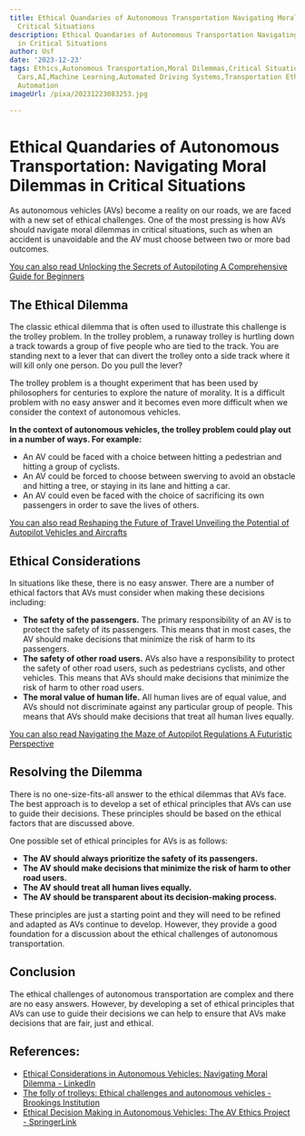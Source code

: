 ```yaml
---
title: Ethical Quandaries of Autonomous Transportation Navigating Moral Dilemmas in
  Critical Situations
description: Ethical Quandaries of Autonomous Transportation Navigating Moral Dilemmas
  in Critical Situations
author: Usf
date: '2023-12-23'
tags: Ethics,Autonomous Transportation,Moral Dilemmas,Critical Situations,Self-Driving
  Cars,AI,Machine Learning,Automated Driving Systems,Transportation Ethics,Vehicle
  Automation
imageUrl: /pixa/20231223083253.jpg

---
```

# Ethical Quandaries of Autonomous Transportation:  Navigating Moral Dilemmas in Critical Situations

As autonomous vehicles  (AVs) become a reality on our roads, we  are faced  with a new set of ethical challenges. One of the most pressing is how AVs should navigate moral dilemmas in critical situations, such as when an accident is unavoidable and the AV  must  choose between two or more bad outcomes.

[You can also read Unlocking  the Secrets  of Autopiloting A Comprehensive Guide for Beginners](Unlocking%20the%20Secrets%20of%20Autopiloting%20A%20Comprehensive%20Guide%20for%20Beginners)


## The Ethical Dilemma

The classic ethical dilemma that is often used to illustrate this challenge is the trolley problem.  In the trolley  problem, a runaway trolley is hurtling down a track towards a group of five people who are tied to the track. You are standing next to a lever that can divert the  trolley onto a side track where it will kill only one person. Do you pull the lever?

The trolley problem is a thought experiment that has  been used by philosophers for centuries to explore the nature of morality. It is a difficult problem with no easy answer and it becomes even more difficult when we consider the context of autonomous  vehicles.

**In the context of autonomous  vehicles, the  trolley problem could play out in a  number of ways. For example:**

* An AV could be faced with a choice between hitting  a pedestrian and hitting a group of  cyclists.
*  An AV could be  forced to choose between swerving to avoid an obstacle and hitting a tree, or staying in  its lane and hitting a car.
* An AV could  even be faced with the choice of sacrificing its own passengers in order to  save the lives of  others.

[You can also read Reshaping the Future of Travel Unveiling the Potential of Autopilot Vehicles and Aircrafts](Reshaping%20the%20Future%20of%20Travel%20Unveiling%20the%20Potential%20of%20Autopilot%20Vehicles%20and%20Aircrafts)


## Ethical Considerations

In situations like these, there is no easy answer.  There are a number of ethical factors that AVs  must consider when making these decisions including:

* **The safety of the  passengers.** The primary responsibility of an AV is to protect the safety of its passengers.  This  means that in most cases, the AV should  make decisions that minimize the risk of harm to its passengers.
* **The safety of other road users.** AVs also  have a responsibility to protect the safety of other  road users, such as pedestrians cyclists, and other vehicles. This means  that AVs should make decisions that minimize the risk of harm to other  road users.
* **The moral value of human life.** All human lives  are of  equal value, and AVs should not discriminate against any particular group of people.  This means that AVs should make decisions that treat all human  lives  equally.

[You can also read Navigating the Maze of Autopilot Regulations  A Futuristic Perspective](Navigating%20the%20Maze%20of%20Autopilot%20Regulations%20A%20Futuristic%20Perspective)


## Resolving the Dilemma

There is  no one-size-fits-all answer to the ethical dilemmas that AVs  face. The  best approach is to develop a set of ethical principles that AVs can use  to  guide their decisions. These principles should be based on the ethical  factors that are discussed above.

One possible set of ethical principles  for AVs is as follows:

* **The AV should always prioritize the safety of its passengers.**
*  **The  AV  should make decisions that minimize the risk of harm to other road users.**
* **The  AV should treat all human lives equally.**
* **The AV should be  transparent about its decision-making process.**

These principles are just a starting point and they will need to be refined and adapted  as  AVs continue to develop. However, they provide a good  foundation for a discussion about  the ethical challenges of autonomous transportation.

## Conclusion

The ethical challenges of autonomous  transportation are complex and there are no easy answers.  However, by developing a set of ethical  principles that AVs can  use to guide their decisions we can help  to ensure that AVs make decisions that  are fair, just and ethical.

## References:
- [Ethical Considerations in Autonomous Vehicles: Navigating Moral Dilemma - LinkedIn](https://www.linkedin.com/pulse/ethical-considerations-autonomous-vehicles-navigating-moral-yabjf?trk=organization_guest_main-feed-card_feed-article-content)
- [The folly of trolleys: Ethical challenges and autonomous vehicles - Brookings Institution](https://www.brookings.edu/articles/the-folly-of-trolleys-ethical-challenges-and-autonomous-vehicles/)
- [Ethical Decision Making in Autonomous Vehicles: The AV Ethics Project - SpringerLink](https://link.springer.com/article/10.1007/s11948-020-00272-8)
